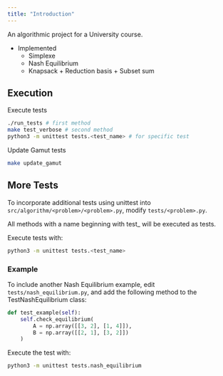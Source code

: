 ```yaml
---
title: "Introduction"
---
```


An algorithmic project for a University course.

- Implemented
    - Simplexe
    - Nash Equilibrium
    - Knapsack + Reduction basis + Subset sum

## Execution

Execute tests
```bash
./run_tests # first method
make test_verbose # second method
python3 -m unittest tests.<test_name> # for specific test
```

Update Gamut tests
```bash
make update_gamut
```

## More Tests

To incorporate additional tests using unittest into `src/algorithm/<problem>/<problem>.py`, modify `tests/<problem>.py`.

All methods with a name beginning with test_ will be executed as tests.

Execute tests with:
```bash
python3 -m unittest tests.<test_name>
```

### Example

To include another Nash Equilibrium example, edit `tests/nash_equilibrium.py`, and add the following method to the TestNashEquilibrium class:

```python
def test_example(self):
    self.check_equilibrium(
        A = np.array([[3, 2], [1, 4]]), 
        B = np.array([[2, 1], [3, 2]])
    )
```

Execute the test with:
```bash
python3 -m unittest tests.nash_equilibrium
```